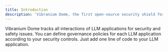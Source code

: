 ```yaml
---
title: Introduction
description: 'Vibranium Dome, the first open-source security shield for LLM applications.'
---
```


Vibranium Dome tracks all interactions of LLM applications for security and safety issues. You can define governance policies for each LLM application according to your security controls. Just add one line of code to your LLM application.